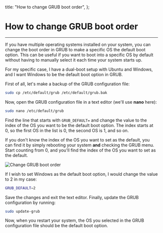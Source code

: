 

  title: "How to change GRUB boot order",
};

<h1>How to change GRUB boot order</h1>

<hr />

If you have multiple operating systems installed on your system, you can change the boot order in GRUB to make a specific OS the default boot option. This can be useful if you want to boot into a specific OS by default without having to manually select it each time your system starts up.

For my specific case, I have a dual-boot setup with Ubuntu and Windows, and I want Windows to be the default boot option in GRUB.

First of all, let's make a backup of the GRUB configuration file:

```bash
sudo cp /etc/default/grub /etc/default/grub.bak
```

Now, open the GRUB configuration file in a text editor (we'll use **nano** here):

```bash
sudo nano /etc/default/grub
```

Find the line that starts with `GRUB_DEFAULT=` and change the value to the index of the OS you want to be the default boot option. The index starts at 0, so the first OS in the list is 0, the second OS is 1, and so on.

If you don't know the index of the OS you want to set as the default, you can find it by simply rebooting your system **and** checking the GRUB menu. Start counting from 0, and you'll find the index of the OS you want to set as the default.

<Image
  src={screenshot}
  alt="Change GRUB boot order"
  placeholder="blur"
  priority
/>

If I wish to set Windows as the default boot option, I would change the value to 2 in my case:

```bash
GRUB_DEFAULT=2
```

Save the changes and exit the text editor. Finally, update the GRUB configuration by running:

```bash
sudo update-grub
```

Now, when you restart your system, the OS you selected in the GRUB configuration file should be the default boot option.
